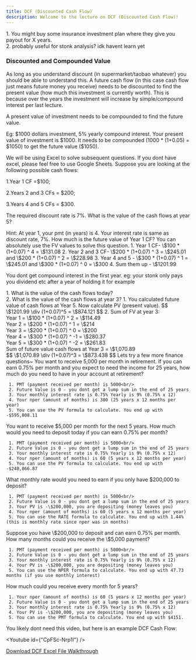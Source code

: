 ```yaml
---
title: DCF (Discounted Cash Flow)
description: Welcome to the lecture on DCF (Discounted Cash Flow)!
---
```



<Callout title="Why Learn this?" type="info">
  1. You might buy some insurance investment plan where they give you payout for
  X years. <br />
  2. probably useful for stonk analysis? idk havent learn yet
</Callout>

### Discounted and Compounded Value

As long as you understand discount (in supermarket/taobao whatever) you should be able to understand this. A future cash flow (in this case cash flow just means future money you receive) needs to be discounted to find the present value (how much this investment is currently worth). This is because over the years the investment will increase by simple/compound interest per last lecture.

A present value of investment needs to be compounded to find the future value.

Eg: \$1000 dollars investment, 5% yearly compound interest. Your present value of investment is \$1000. It needs to be compounded (1000 \* (1+0.05) = \$1050) to get the future value ($1050).

<Callout title="Note" type="info">
We will be using Excel to solve subsequent questions. If you dont have excel, please feel free to use Google Sheets.
</Callout>
<Callout title="Question Time!" type="info">
  Suppose you are looking at the following possible cash flows:   <br />

1.Year 1 CF =$100; <br />

2.Years 2 and 3 CFs = $200; <br />

3.Years 4 and 5 CFs = $300. <br />

The required discount rate is 7%. What is the value of the cash flows at year
5?

</Callout>
Hint: At year 1, your pmt (in years) is 4. Your interest rate is same as discount rate, 7%. How much is the future value of Year 1 CF?
<Accordions>

  <Accordion title="Answer Walkthrough">
  You can absolutely use the FV values to solve this question. 
    1. Year 1 CF- \$100 * (1+0.07) ^ 4 = \$131.08 
    2. Year 2 and 3 CF- \$200 * (1+0.07) ^ 3 = \$245.01 and \$200 * (1+0.07) ^ 2 = \$228.98
    3. Year 4 and 5 - \$300 * (1+0.07) ^ 1 = \$245.01 and \$300 * (1+0.07) ^ 0 = \$300
    4. Sum them up - \$1201.99
    <Callout title="Why is PMT 4 in Year 1 for example?" type="info">

You dont get compound interest in the first year. eg: your stonk only pays you dividend etc after a year of holding it for example

</Callout>
  </Accordion> 
</Accordions>

<Callout title="Question Time!" type="info">
  1. What is the value of the cash flows today? <br />
  2. What is the value of the cash flows at year 3?
</Callout>

<Accordions>

  <Accordion title="Answer Walkthrough">
1. You calculated future value of cash flows at Year 5. Now calculate PV (present value). 
$$
\$1201.99 \div (1+0.07)^5 = \$874.121
$$
2. Sum of FV at year 3: <br/>
Year 1 = \$100 * (1+0.07) ^ 2 = \$114.49 <br/>
Year 2 = \$200 * (1+0.07) ^ 1 = \$214 <br/>
Year 3 = \$200 * (1+0.07) ^ 0 = \$200 <br/>
Year 4 = \$300 * (1+0.07) ^ -1 = \$280.37 <br/>
Year 5 = \$300 * (1+0.07) ^ -2 = \$261.83 <br/>
Sum of future value cash flows at Year 3 = \$1,070.89 <br/>
$$
\$1,070.89 \div (1+0.07)^3 = \$873.438
$$
  </Accordion> 
</Accordions>
Lets try a few more finance questions~

<Callout title="Question Time!" type="info">
  You want to receive 5,000 per month in retirement. If you can earn 0.75% per
  month and you expect to need the income for 25 years, how much do you need to
  have in your account at retirement?
</Callout>

<Accordions>

  <Accordion title="Answer Walkthrough">

     1. PMT (payment received per month) is 5000<br/>
     2. Future Value is 0 - you dont get a lump sum in the end of 25 years
     3. Your monthly interest rate is 0.75% Yearly is 9% (0.75% x 12)
     4. Your nper (amount of months) is 300 (25 years x 12 months per year)
     5. You can use the PV formula to calculate. You end up with -$595,808.11

  </Accordion>
</Accordions>

<Callout title="Question Time!" type="info">
  You want to receive $5,000 per month for the next 5 years. How much would you
  need to deposit today if you can earn 0.75% per month?
</Callout>

<Accordions>

  <Accordion title="Answer Walkthrough">

     1. PMT (payment received per month) is 5000<br/>
     2. Future Value is 0 - you dont get a lump sum in the end of 25 years
     3. Your monthly interest rate is 0.75% Yearly is 9% (0.75% x 12)
     4. Your nper (amount of months) is 60 (5 years x 12 months per year)
     5. You can use the PV formula to calculate. You end up with -$240,866.87

  </Accordion>
</Accordions>

<Callout title="Question Time!" type="info">
  What monthly rate would you need to earn if you only have $200,000 to deposit?
</Callout>

<Accordions>

  <Accordion title="Answer Walkthrough">

     1. PMT (payment received per month) is 5000<br/>
     2. Future Value is 0 - you dont get a lump sum in the end of 25 years
     3. Your PV is -\$200,000, you are depositing (money leaves you)
     4. Your nper (amount of months) is 60 (5 years x 12 months per year)
     5. You can use the RATE formula to calculate. You end up with 1.44% (this is monthly rate since nper was in months)

  </Accordion>
</Accordions>

<Callout title="Question Time!" type="info">
 Suppose you have \$200,000 to deposit and can earn 0.75% per month. How many months could you receive the \$5,000 payment?
</Callout>
<Accordions>

  <Accordion title="Answer Walkthrough">

     1. PMT (payment received per month) is 5000<br/>
     2. Future Value is 0 - you dont get a lump sum in the end of 25 years
     3. Your monthly interest rate is 0.75% Yearly is 9% (0.75% x 12)
     4. Your PV is -\$200,000, you are depositing (money leaves you)
     5. You can use the NPER formula to calculate. You end up with 47.73 months (if you use monthly interest)

  </Accordion>
</Accordions>

<Callout title="Question Time!" type="info">
  How much could you receive every month for 5 years?
</Callout>

<Accordions>

  <Accordion title="Answer Walkthrough">

     1. Your nper (amount of months) is 60 (5 years x 12 months per year)
     2. Future Value is 0 - you dont get a lump sum in the end of 25 years
     3. Your monthly interest rate is 0.75% Yearly is 9% (0.75% x 12)
     4. Your PV is -\$200,000, you are depositing (money leaves you)
     5. You can use the PMT formula to calculate. You end up with $4151.

  </Accordion>
</Accordions>

You likely dont need this video, but here is an example DCF Cash Flow:

<Youtube id={"CpFSc-Nrp1I"} />

<a href="/finance/Discounted Cash Flows.xls" download>
  Download DCF Excel File Walkthrough
</a>
